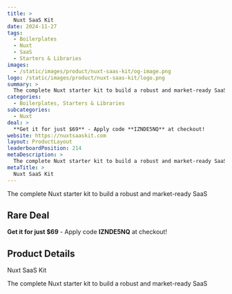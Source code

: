 ```yaml
---
title: >
  Nuxt SaaS Kit
date: 2024-11-27
tags:
  - Boilerplates
  - Nuxt
  - SaaS
  - Starters & Libraries
images:
  - /static/images/product/nuxt-saas-kit/og-image.png
logo: /static/images/product/nuxt-saas-kit/logo.png
summary: >
  The complete Nuxt starter kit to build a robust and market-ready SaaS
categories:
  - Boilerplates, Starters & Libraries
subcategories:
  - Nuxt
deal: >
  **Get it for just $69** - Apply code **IZNDE5NQ** at checkout!
website: https://nuxtsaaskit.com
layout: ProductLayout
leaderboardPosition: 214
metaDescription: >
  The complete Nuxt starter kit to build a robust and market-ready SaaS
metaTitle: >
  Nuxt SaaS Kit
---
```

The complete Nuxt starter kit to build a robust and market-ready SaaS

## Rare Deal

**Get it for just $69** - Apply code **IZNDE5NQ** at checkout!

## Product Details

Nuxt SaaS Kit

The complete Nuxt starter kit to build a robust and market-ready SaaS
